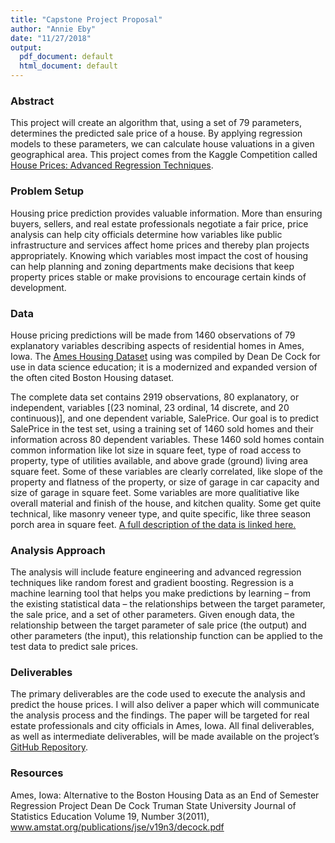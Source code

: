 ```yaml
---
title: "Capstone Project Proposal"
author: "Annie Eby"
date: "11/27/2018"
output:
  pdf_document: default
  html_document: default
---
```





### Abstract

This project will create an algorithm that, using a set of 79 parameters, determines the predicted sale price of a house. By applying regression models to these parameters, we can calculate house valuations in a given geographical area. This project comes from the Kaggle Competition called [House Prices: Advanced Regression Techniques](https://www.kaggle.com/c/house-prices-advanced-regression-techniques).


### Problem Setup

Housing price prediction provides valuable information. More than ensuring buyers, sellers, and real estate professionals negotiate a fair price, price analysis can help city officials determine how variables like public infrastructure and services affect home prices and thereby plan projects appropriately. Knowing which variables most impact the cost of housing can help planning and zoning departments make decisions that keep property prices stable or make provisions to encourage certain kinds of development. 

### Data

House pricing predictions will be made from 1460 observations of 79 explanatory variables describing aspects of residential homes in Ames, Iowa. The [Ames Housing Dataset](https://www.kaggle.com/c/house-prices-advanced-regression-techniques/data) using was compiled by Dean De Cock for use in data science education; it is a modernized and expanded version of the often cited Boston Housing dataset. 

The complete data set contains 2919 observations, 80 explanatory, or independent, variables [(23 nominal, 23 ordinal, 14 discrete, and 20 continuous)], and one dependent variable, SalePrice. Our goal is to predict SalePrice in the test set, using a training set of 1460 sold homes and their information across 80 dependent variables. These 1460 sold homes contain common information like lot size in square feet, type of road access to property, type of utilities available, and above grade (ground) living area square feet. Some of these variables are clearly correlated, like slope of the property and flatness of the property, or size of garage in car capacity and size of garage in square feet. Some variables are more qualitiative like overall material and finish of the house, and kitchen quality. Some get quite technical, like masonry veneer type, and quite specific, like three season porch area in square feet. [A full description of the data is linked here.](https://github.com/annieeby/Capstone-House-Prices/blob/master/data_description.txt)

### Analysis Approach

The analysis will include feature engineering and advanced regression techniques like random forest and gradient boosting. Regression is a machine learning tool that helps you make predictions by learning – from the existing statistical data – the relationships between the target parameter, the sale price, and a set of other parameters. Given enough data, the relationship between the target parameter of sale price (the output) and other parameters (the input), this relationship function can be applied to the test data to predict sale prices.

### Deliverables

The primary deliverables are the code used to execute the analysis and predict the house prices. I will also deliver a paper which will communicate the analysis process and the findings. The paper will be targeted for real estate professionals and city officials in Ames, Iowa. All final deliverables, as well as intermediate deliverables, will be made available on the project's [GitHub Repository](https://github.com/annieeby/Capstone-House-Prices).

### Resources
Ames, Iowa: Alternative to the Boston Housing Data as an
End of Semester Regression Project
Dean De Cock
Truman State University
Journal of Statistics Education Volume 19, Number 3(2011), [www.amstat.org/publications/jse/v19n3/decock.pdf](http://jse.amstat.org/v19n3/decock.pdf)


